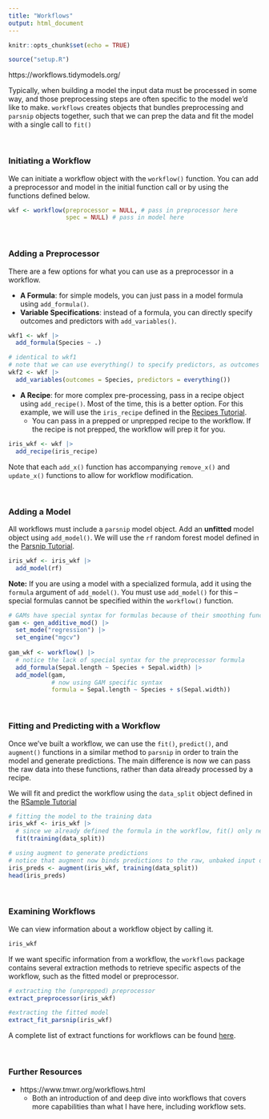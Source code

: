 ```yaml
---
title: "Workflows"
output: html_document
---
```


```r
knitr::opts_chunk$set(echo = TRUE)

source("setup.R")
```

https://workflows.tidymodels.org/

Typically, when building a model the input data must be processed in some way, and those preprocessing steps are often specific to the model we'd like to make. `workflows` creates objects that bundles preprocessing and `parsnip` objects together, such that we can prep the data and fit the model with a single call to `fit()`

<br>

### Initiating a Workflow ###

We can initiate a workflow object with the `workflow()` function. You can add a preprocessor and model in the initial function call or by using the functions defined below. 

```r
wkf <- workflow(preprocessor = NULL, # pass in preprocessor here 
                spec = NULL) # pass in model here
```


<br>

### Adding a Preprocessor ###

There are a few options for what you can use as a preprocessor in a workflow. 

* **A Formula**: for simple models, you can just pass in a model formula using `add_formula()`.
* **Variable Specifications**: instead of a formula, you can directly specify outcomes and predictors with `add_variables()`. 

```r
wkf1 <- wkf |>
  add_formula(Species ~ .)

# identical to wkf1
# note that we can use everything() to specify predictors, as outcomes will be automatically ignored 
wkf2 <- wkf |>
  add_variables(outcomes = Species, predictors = everything())
```

* **A Recipe**: for more complex pre-processing, pass in a recipe object using `add_recipe()`. Most of the time, this is a better option. For this example, we will use the `iris_recipe` defined in the [Recipes Tutorial](Recipes.html). 
  * You can pass in a prepped or unprepped recipe to the workflow. If the recipe is not prepped, the workflow will prep it for you. 

```r
iris_wkf <- wkf |>
  add_recipe(iris_recipe)
```

Note that each `add_x()` function has accompanying `remove_x()` and `update_x()` functions to allow for workflow modification. 

<br>

### Adding a Model ###

All workflows must include a `parsnip` model object. Add an **unfitted** model object using `add_model()`. We will use the `rf` random forest model defined in the [Parsnip Tutorial](Parsnip.html).

```r
iris_wkf <- iris_wkf |>
  add_model(rf)
```

**Note:** If you are using a model with a specialized formula, add it using the `formula` argument of `add_model()`. You must use `add_model()` for this -- special formulas cannot be specified within the `workflow()` function. 

```r
# GAMs have special syntax for formulas because of their smoothing functions
gam <- gen_additive_mod() |>
  set_mode("regression") |>
  set_engine("mgcv")
  
gam_wkf <- workflow() |>
  # notice the lack of special syntax for the preprocessor formula
  add_formula(Sepal.length ~ Species + Sepal.width) |> 
  add_model(gam, 
            # now using GAM specific syntax 
            formula = Sepal.length ~ Species + s(Sepal.width))
```

<br>

### Fitting and Predicting with a Workflow ###

Once we've built a workflow, we can use the `fit()`, `predict()`, and `augment()` functions in a similar method to `parsnip` in order to train the model and generate predictions. The main difference is now we can pass the raw data into these functions, rather than data already processed by a recipe. 

We will fit and predict the workflow using the `data_split` object defined in the [RSample Tutorial](RSample.html)

```r
# fitting the model to the training data
iris_wkf <- iris_wkf |>
  # since we already defined the formula in the workflow, fit() only needs the raw data
  fit(training(data_split)) 

# using augment to generate predictions
# notice that augment now binds predictions to the raw, unbaked input data!
iris_preds <- augment(iris_wkf, training(data_split))
head(iris_preds)
```

<br>

### Examining Workflows ###

We can view information about a workflow object by calling it. 

```r
iris_wkf
```

If we want specific information from a workflow, the `workflows` package contains several extraction methods to retrieve specific aspects of the workflow, such as the fitted model or preprocessor. 

```r
# extracting the (unprepped) preprocessor
extract_preprocessor(iris_wkf)

#extracting the fitted model
extract_fit_parsnip(iris_wkf)
```

A complete list of extract functions for workflows can be found [here](https://workflows.tidymodels.org/reference/extract-workflow.html).

<br>

### Further Resources ###

* https://www.tmwr.org/workflows.html
  * Both an introduction of and deep dive into workflows that covers more capabilities than what I have here, including workflow sets. 
